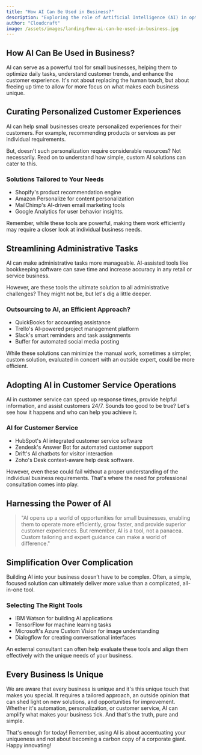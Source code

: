 ```yaml
---
title: "How AI Can Be Used in Business?"
description: "Exploring the role of Artificial Intelligence (AI) in optimizing operations, enhancing customer experience, and driving profit for small businesses."
author: "Cloudcraft"
image: /assets/images/landing/how-ai-can-be-used-in-business.jpg
---
```


## How AI Can Be Used in Business?

AI can serve as a powerful tool for small businesses, helping them to optimize daily tasks, understand customer trends, and enhance the customer experience. It's not about replacing the human touch, but about freeing up time to allow for more focus on what makes each business unique.

<ServicesBlurb />

## Curating Personalized Customer Experiences

AI can help small businesses create personalized experiences for their customers. For example, recommending products or services as per individual requirements.

But, doesn't such personalization require considerable resources? Not necessarily. Read on to understand how simple, custom AI solutions can cater to this.

### Solutions Tailored to Your Needs

 * Shopify's product recommendation engine
 * Amazon Personalize for content personalization
 * MailChimp's AI-driven email marketing tools
 * Google Analytics for user behavior insights.

Remember, while these tools are powerful, making them work efficiently may require a closer look at individual business needs.

## Streamlining Administrative Tasks

AI can make administrative tasks more manageable. AI-assisted tools like bookkeeping software can save time and increase accuracy in any retail or service business.

However, are these tools the ultimate solution to all administrative challenges? They might not be, but let's dig a little deeper.

### Outsourcing to AI, an Efficient Approach?

 * QuickBooks for accounting assistance
 * Trello's AI-powered project management platform
 * Slack's smart reminders and task assignments
 * Buffer for automated social media posting

While these solutions can minimize the manual work, sometimes a simpler, custom solution, evaluated in concert with an outside expert, could be more efficient.

## Adopting AI in Customer Service Operations

AI in customer service can speed up response times, provide helpful information, and assist customers 24/7. Sounds too good to be true? Let's see how it happens and who can help you achieve it. 

### AI for Customer Service

 * HubSpot's AI integrated customer service software
 * Zendesk's Answer Bot for automated customer support
 * Drift's AI chatbots for visitor interaction
 * Zoho's Desk context-aware help desk software.

However, even these could fail without a proper understanding of the individual business requirements. That's where the need for professional consultation comes into play. 

<GetStartedBlurb />

## Harnessing the Power of AI 

<blockquote>
"AI opens up a world of opportunities for small businesses, enabling them to operate more efficiently, grow faster, and provide superior customer experiences. But remember, AI is a tool, not a panacea. Custom tailoring and expert guidance can make a world of difference."
</blockquote>

## Simplification Over Complication 

Building AI into your business doesn’t have to be complex. Often, a simple, focused solution can ultimately deliver more value than a complicated, all-in-one tool. 

### Selecting The Right Tools

 * IBM Watson for building AI applications
 * TensorFlow for machine learning tasks
 * Microsoft's Azure Custom Vision for image understanding
 * Dialogflow for creating conversational interfaces

An external consultant can often help evaluate these tools and align them effectively with the unique needs of your business.

## Every Business Is Unique 

We are aware that every business is unique and it's this unique touch that makes you special. It requires a tailored approach, an outside opinion that can shed light on new solutions, and opportunities for improvement. Whether it's automation, personalization, or customer service, AI can amplify what makes your business tick. And that's the truth, pure and simple.

That's enough for today! Remember, using AI is about accentuating your uniqueness and not about becoming a carbon copy of a corporate giant. Happy innovating!